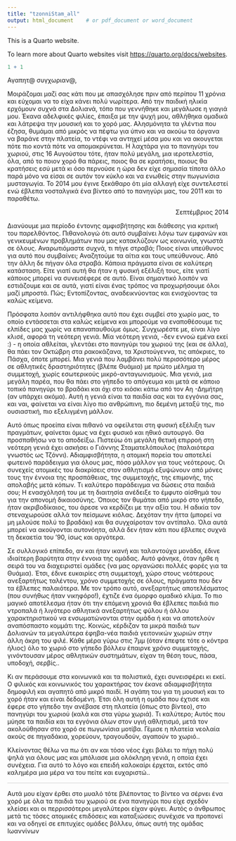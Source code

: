 ```yaml
---
title: "tzonniStam_all"
output: html_document    # or pdf_document or word_document
---
```


This is a Quarto website.

To learn more about Quarto websites visit <https://quarto.org/docs/websites>.

```r
1 + 1
```

Αγαπητ\@ συγχωριαν\@,

Mοιράζομαι μαζί σας κάτι που με απασχόλησε πριν από περίπου 11 χρόνια και εύχομαι να το είχα κάνει πολύ νωρίτερα. Από την παιδική ηλικία ερχόμουν συχνά στα Δολιανά, τόπο που γεννήθηκε και μεγάλωσε η γιαγιά μου. Έκανα αδελφικές φιλίες, έπαιξα με την ψυχή μου, αθλήθηκα ομαδικά και λάτρεψα την μουσική και το χορό μας. Αλησμόνητα τα γλέντια που έζησα, θυμάμαι από μικρός να πέφτω για ύπνο και να ακούω τα όργανα να βαράνε στην πλατεία, το ντέφι να αντηχεί μέσα μου και να ακουγεται πότε πιο κοντά πότε να απομακρύνεται. Η λαχτάρα για το πανηγύρι του χωριού, στις 16 Αυγούστου τότε, ήταν πολύ μεγάλη, μια ιεροτελεστία, όλα, από το ποιον χορό θα πάρεις, ποιος θα σε κρατήσει, ποιους θα κρατήσεις εσύ μετά κι όσο περνούσε η ώρα δεν είχε σημασία τίποτα άλλο παρά μόνο να είσαι σε αυτόν τον κύκλο και να ενωθείς στην πωγωνίσια μυσταγωγία. Το 2014 μου έγινε ξεκάθαρο ότι μία αλλαγή είχε συντελεστεί ενώ έβλεπα νοσταλγικά ένα βίντεο από το πανηγύρι μας, του 2011 και το παραθέτω.

::: {style="text-align: right;"}
Σεπτέμβριος 2014
:::

Διανύουμε μια περίοδο έντονης αμφισβήτησης και διάθεσης για κριτική του παρελθόντος. Πιθανολογώ ότι αυτό συμβαίνει λόγω των εμφανών και γενικευμένων προβλημάτων που μας κατακλύζουν ως κοινωνία, γνωστά σε όλους. Αναρωτιόμαστε συχνά, τι πήγε στραβά; Ποιος είναι υπεύθυνος για αυτό που συμβαίνει; Αναζητούμε τα αίτια και τους υπεύθυνους. Από την άλλη δε πήγαν όλα στραβά. Κάποια πράγματα είναι σε καλύτερη κατάσταση. Είτε γιατί αυτή θα ήταν η φυσική εξέλιξή τους, είτε γιατί κάποιος μπορεί να συνεισέφερε σε αυτό. Είναι σημαντικό λοιπόν να εστιάζουμε και σε αυτά, γιατί είναι ένας τρόπος να προχωρήσουμε όλοι μαζί μπροστά. Πώς; Εντοπίζοντας, αναδεικνύοντας και ενισχύοντας τα καλώς κείμενα.

Πρόσφατα λοιπόν αντιλήφθηκα αυτό που έχει συμβεί στο χωρίο μας, το οποίο εντάσσεται στα καλώς κείμενα και μπορούμε να εναποθέσουμε τις ελπίδες μας χωρίς να επαναπαυθούμε όμως. Συγχωρέστε με, είναι λίγο κλισέ, αφορά τη νεότερη γενιά. Μία νεότερη γενιά, -δεν εννοώ εμένα εκεί :) - η οποία αθλείται, γλεντάει στο πανηγύρι του χωριού της (και σε άλλα), θα πάει τον Οκτώβρη στα ρακοκάζανα, τα Χριστούγεννα, τις απόκριες, το Πάσχα, όποτε μπορεί. Μια γενιά που λαμβάνει πολύ περισσότερο μέρος σε αθλητικές δραστηριότητες (βλέπε Θυάμια) με πρώτο μέλημα τη συμμετοχή, χωρίς εσωτερικούς μικρό-ανταγωνισμούς. Μια γενιά, μια μεγάλη παρέα, που θα πάει στο γήπεδο το απόγευμα και μετά σε κάποιο τοπικό πανηγύρι το βραδάκι και όχι στο κιόσκι κάτω από τον Αη -Δημήτρη (αν υπάρχει ακόμα). Αυτή η γενιά είναι τα παιδία σας και τα εγγόνια σας, και ναι, φαίνεται να είναι λίγο πιο ανθρώπινη, πιο δεμένη μεταξύ της, πιο ουσιαστική, πιο εξελιγμένη μάλλον.

Αυτό όπως προείπα είναι πιθανό να οφείλεται στη φυσική εξέλιξη των πραγμάτων, φαίνεται όμως να έχει φυσικό και ηθικό αυτουργό. Θα προσπαθήσω να το αποδείξω. Πιστεύω ότι μεγάλη θετική επιρροή στη νεότερη γενιά έχει ασκήσει ο Γιάννης Σταματελόπουλος (παλαιότερα γνωστός ως Τζόννι). Αδιαμφισβήτητα, η ατομική πορεία του αποτελεί φωτεινό παράδειγμα για όλους μας, πόσο μάλλον για τους νεότερους. Οι συνεχείς ατομικές του διακρίσεις στον αθλητισμό εξυψώνουν από μόνες τους την έννοια της προσπάθειας, της συμμετοχής, της επιμονής, της απολαβής μετά κόπων. Τι καλύτερο παράδειγμα να δώσεις στα παιδιά σου; Η ενασχόλησή του με τη διαιτησία ανέδειξε το έμφυτο αίσθημά του για την απονομή δικαιοσύνης. Όποιος τον θυμάται από μικρό στο γήπεδο, ήταν ακριβοδίκαιος, του άρεσε να κερδίζει με την αξία του. Η αδικία τον στεναχωρούσε αλλά τον πείσμωνε κιόλας. Δεχόταν την ήττα (μπορεί να μη μιλούσε πολύ το βραδάκι) και θα συγχαίροταν τον αντίπαλο. Όλα αυτά μπορεί να ακούγονται αυτονόητα, αλλά δεν ήταν κάτι που έβλεπες συχνά τη δεκαετία του ‘90, ίσως και αργότερα.

Σε συλλογικό επίπεδο, αν και ήταν ικανή και ταλαντούχα μονάδα, έδινε ιδιαίτερη βαρύτητα στην έννοια της ομάδας. Αυτό φάνηκε, όταν ήρθε η σειρά του να διαχειριστεί ομάδες (να μας οργανώσει πολλές φορές για τα Θυάμια). Έτσι, έδινε ευκαιρίες στη συμμετοχή, χώρο στους νεότερους ανεξαρτήτως ταλέντου, χρόνο συμμετοχής σε όλους, πράγματα που δεν τα έβλεπες παλαιότερα. Με τον τρόπο αυτό, ανεξαρτήτως αποτελέσματος (που συνήθως ήταν νικηφόρο!), έχτιζε ένα όμορφο ομαδικό κλίμα. Το πιο μαγικό αποτέλεσμα ήταν ότι την επόμενη χρονιά θα έβλεπες παιδιά πιο ντροπαλά ή λιγότερο αθλητικά ανεξαρτήτως φύλου ή άλλου χαρακτηριστικού να ενσωματώνονται στην ομάδα ή και να αποτελούν αναπόσπαστο κομμάτι της. Κοινώς, κέρδιζαν τα μικρά παιδιά των Δολιανών τα μεγαλύτερα έφηβα-νέα παιδιά γειτονικών χωριών στην άλλη άκρη του φιλέ. Κάθε μέρα γύρω στις 7μμ (όταν έπεφτε τότε ο κόντρα ήλιος) όλο το χωριό στο γήπεδο βόλλευ έπαιρνε χρόνο συμμετοχής, γινόντουσαν μέρος αθλητικών συστημάτων, είχαν τη θέση τους, πάσα, υποδοχή, σερβίς..

Κι αν περάσουμε στα κοινωνικά και τα πολιστικά, έχει συνεισφέρει κι εκεί. Ο φιλικός και κοινωνικός του χαρακτήρας τον έκανε αδιαμφισβήτητα δημοφιλή και αγαπητό από μικρό παιδί. Η αγάπη του για τη μουσική και το χορό ήταν και είναι δεδομένη. Έτσι όλη αυτή η ομάδα που έχτισε και έφερε στο γήπεδο την ανέβασε στη πλατεία (όπως στο βίντεο), στο πανηγύρι του χωριού (καλά και στα γύρω χωριά). Τι καλύτερο; Αυτός που μύησε τα παιδία και τα εγγόνια όλων στον υγιή αθλητισμό, μετά τον ακολούθησαν στο χορό σε πωγωνίσια μοτίβα. Γέμισε η πλατεία νεολαία ακούς σε πηγαδάκια, χορεύουν, τραγουδούν, αγαπούν το χωριό..

Κλείνοντας θέλω να πω ότι αν και τόσο νέος έχει βάλει το πήχη πολύ ψηλά για όλους μας και μπόλιασε μια ολόκληρη γενιά, η οποία έχει συνέχεια. Για αυτό το λόγο και επειδή καλοκαίρι έρχεται, εκτός από καλημέρα μια μέρα να του πείτε και ευχαριστώ..

::: {style="border-top: 1px solid #ccc; margin: 15px 0;"}
:::

Αυτά μου είχαν έρθει στο μυαλό τότε βλέποντας το βίντεο να σέρνει ένα χορό με όλα τα παιδιά του χωριού σε ένα πανηγύρι που είχε σχεδόν κλείσει και οι περρισσότεροι μεγαλύτεροι είχαν φύγει. Αυτός ο άνθρωπος μετά τις τόσες ατομικές επιδόσεις και καταξιώσεις συνέχισε να προπονεί και να οδηγεί σε επιτυχίες ομάδες βόλλευ, όπως αυτή της ομάδας Ιωαννίνων
